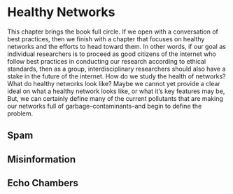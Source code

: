# Healthy Networks
This chapter brings the book full circle. If we open with a conversation of best practices, then we finish with a chapter that focuses on healthy networks and the efforts to head toward them. In other words, if our goal as individual researchers is to proceed as good citizens of the internet who follow best practices in conducting our research according to ethical standards, then as a group, interdisciplinary researchers should also have a stake in the future of the internet. How do we study the health of networks? What do healthy networks look like? Maybe we cannot yet provide a clear ideal on what a healthy network looks like, or what it's key features may be, But, we can certainly define many of the current pollutants that are making our networks full of garbage--contaminants--and begin to define the problem. 

## Spam
## Misinformation
## Echo Chambers
